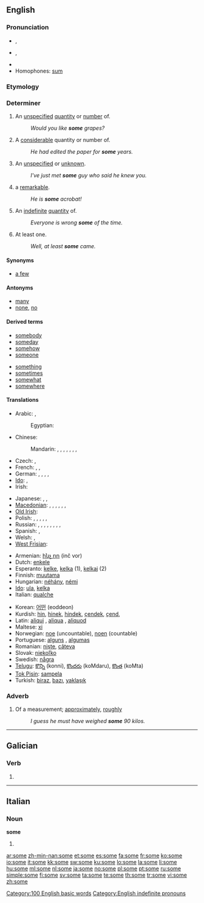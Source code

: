 {{wikipedia}}
{{also|-some}}
==English==

{{rank|could|our|than|65|some|other|very|upon}}

===Pronunciation===
* {{a|UK|US}} {{IPA|/sʌm/}}, {{SAMPA|/sVm/}}
* {{a|AusE}} {{IPA|/sam/}}, {{SAMPA|/sam/}}
* {{audio|en-us-some.ogg|Audio (US)}}
* Homophones: [[sum]]

===Etymology===
{{etyl|ang}} {{term|sum}}

===Determiner===
{{en-det}}

# An [[unspecified]] [[quantity]] or [[number]] of.
#: ''Would you like '''some''' grapes?''
# A [[considerable]] quantity or number of.
#: ''He had edited the paper for '''some''' years.''
# An [[unspecified]] or [[unknown]].
#: ''I've just met '''some''' guy who said he knew you.''
# {{informal}} a [[remarkable]].
#: ''He is '''some''' acrobat!''
# An [[indefinite]] [[quantity]] of.
#: ''Everyone is wrong '''some''' of the time.''
# At least one.
#: ''Well, at least '''some''' came.''

====Synonyms====
* [[a few]]

====Antonyms====
* [[many]]
* [[none]], [[no]]

====Derived terms====
{{rel-top|terms derived from some}}
* [[somebody]]
* [[someday]]
* [[somehow]]
* [[someone]]
{{rel-mid}}
* [[something]]
* [[sometimes]]
* [[somewhat]]
* [[somewhere]]
{{rel-bottom}}

====Translations====
{{trans-top|unspecified or unknown}}
* Arabic: {{t|ar|بعض|tr=ba`D}},  {{t-|ar|حوالي|tr=Hawaaliy}}
*: Egyptian: {{t|ar|بعض|tr=ba`D}}
* Chinese:
*: Mandarin: {{t-|cmn|一些|tr=yìxiē|sc=Hani}},  {{t-|cmn|有的|tr=yǒude|sc=Hani}},  {{t-|cmn|有些|tr=yǒuxiē|sc=Hani}},  {{t|cmn|幾個|sc=Hani}},  {{t|cmn|几个|tr=jǐ gè|sc=Hani}},  {{t|cmn|某些|tr=mǒuxiē|sc=Hani}},  {{t-|cmn|某|tr=mǒu|sc=Hani}},  {{t|cmn|些 |tr=xiē|sc=Hani}}
* Czech: {{t+|cs|nějaký|m}}, {{t+|cs|několik}}
* French: {{t+|fr|certain}},  {{t+|fr|quelconque}},  {{t+|fr|quelque}}
* German: {{t+|de|einige}},  {{t+|de|manche}},  {{t|de|irgendein}},  {{t+|de|etwas}},  {{t|de|ein paar}}
* [[Ido]]: {{t+|io|kelka|xs=Ido}},  {{t+|io|ula|xs=Ido}}
* Irish: {{t-|ga|roinnt|xs=Irish}}
{{trans-mid}}
* Japanese: {{t|ja|或る|tr=ある, aru}}, {{t|ja|幾らか|tr=いくらか, ikuraka}}, {{t|ja|幾つか|tr=いくつか, ikutsuka}}
* [[Macedonian]]: {{t|mk|некоj|m|tr=nékoj}},  {{t|mk|некои|p|tr=nékoi}},  {{t|mk|извесен|m|tr=ízvesen}},  {{t|mk|извесни|p|tr=ízvesni}},  {{t+|mk|еден|m|tr=éden}},  {{t|mk|едни|p|tr=édni}},  {{t+|mk|неколку|tr=nékolku}}
* [[Old Irish]]: {{tø|sga|nach}}
* Polish: {{t+|pl|jakiś}},  {{t+|pl|pewien}},  {{t|pl|niejaki}},  {{t|pl|któryś}},  {{t+|pl|kilka}},  {{t+|pl|trochę}}
* Russian: {{t+|ru|несколько|tr=néskol'ko}},  {{t+|ru|некоторый|tr=nékotoryj}},  {{t+|ru|кое-кто|tr=koje-któ}},  {{t+|ru|один|tr=odín}},  {{t|ru|одни|tr=odní}},  {{t|ru|какой-то|tr=kakój-to}},  {{t+|ru|некий|tr=nékij}},  {{t+|ru|кто-то|tr=któ-to}},  {{t+|ru|немного|tr=nemnógo}}
* Spanish: {{t+|es|algunos|m|p}}, {{t-|es|algunas|f|p}}
* Welsh: {{t|cy|rhai|xs=Welsh}},  {{t|cy|rhyw|xs=Welsh}}
* [[West Frisian]]: {{t|fy|guon|xs=West Frisian}}
{{trans-bottom}}
{{checktrans-top}}
* Armenian: [[ինչ որ]] (inč vor)
* Dutch: [[enkele]]
* Esperanto: [[kelke]], [[kelka]] (1), [[kelkaj]] (2)
* Finnish: [[muutama]]
* Hungarian: [[néhány]], [[némi]]
* [[Ido]]: [[ula]], [[kelka]]
* Italian: [[qualche]]
{{trans-mid}}
* Korean: [[어떤]] (eoddeon)
* Kurdish: [[hin]], [[hinek]], [[hindek]], [[çendek]], [[çend]], {{ku-Arab|[[هه‌نێک]]}}
* Latin: [[aliqui]] {{m}}, [[aliqua]] {{f}}, [[aliquod]] {{n}}
* Maltese: [[xi]]
* Norwegian: [[noe]] (uncountable), [[noen]] (countable)
* Portuguese: [[alguns]] {{p}}, [[algumas]] {{f|p}}
* Romanian: [[nişte]], [[câteva]]
* Slovak: [[niekoľko]]
* Swedish: [[några]]
* [[Telugu]]: [[కొన్ని]] (konni), [[కొందరు]] (koMdaru), [[కొంత]] (koMta)
* [[Tok Pisin]]: [[sampela]]
* Turkish: [[biraz]], [[bazı]], [[yaklaşık]]
{{trans-bottom}}

===Adverb===
{{en-adv|-}}

# Of a measurement; [[approximately]], [[roughly]]
#: ''I guess he must have weighed '''some''' 90 kilos.''

[[Category:100 English basic words]]
[[Category:English indefinite pronouns]]

----

==Galician==

===Verb===
{{gl-verb-form}}

# {{conjugation of|[[sumir#Galician|sumir]]||3|s|pres|ind}}

----

==Italian==

===Noun===
'''some''' {{f}}

# {{plural of|soma#Italian|soma|lang=Italian}}

[[ar:some]]
[[zh-min-nan:some]]
[[et:some]]
[[es:some]]
[[fa:some]]
[[fr:some]]
[[ko:some]]
[[io:some]]
[[it:some]]
[[kk:some]]
[[sw:some]]
[[ku:some]]
[[lo:some]]
[[la:some]]
[[li:some]]
[[hu:some]]
[[ml:some]]
[[nl:some]]
[[ja:some]]
[[no:some]]
[[pl:some]]
[[pt:some]]
[[ru:some]]
[[simple:some]]
[[fi:some]]
[[sv:some]]
[[ta:some]]
[[te:some]]
[[th:some]]
[[tr:some]]
[[vi:some]]
[[zh:some]]